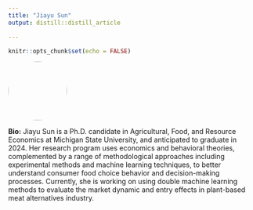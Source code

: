 ```yaml
---
title: "Jiayu Sun"
output: distill::distill_article

---
```


```r
knitr::opts_chunk$set(echo = FALSE)
```


:::float-left

<img src="images/Jiayu_Sun.jpeg" style="width: 120px; height: 120px; object-fit: cover; border-radius: 50%;">

**Bio:** Jiayu Sun is a Ph.D. candidate in Agricultural, Food, and Resource Economics at Michigan State University, and anticipated to graduate in 2024. Her research program uses economics and behavioral theories, complemented by a range of methodological approaches including experimental methods and machine learning techniques, to better understand consumer food choice behavior and decision-making processes. Currently, she is working on using double machine learning methods to evaluate the market dynamic and entry effects in plant-based meat alternatives industry.


:::









